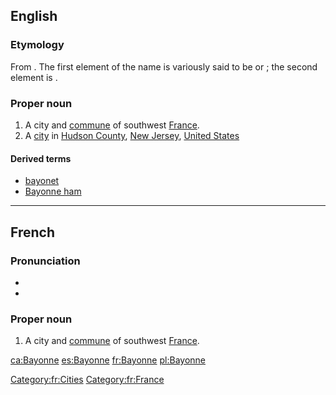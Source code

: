 ==English==
{{wikipedia}}

===Etymology===
From {{etyl|fr|en}}. The first element of the name is variously said to be {{etyl|eu|en}} or {{etyl|la|en}}; the second element is {{etyl|eu|en}} {{m|en|on||good}}.

===Proper noun===
{{en-proper noun}}

# A city and [[commune]] of southwest [[France]].
# A [[city]] in [[Hudson County]], [[New Jersey]], [[United States]]

====Derived terms====
* [[bayonet]]
* [[Bayonne ham]]

{{topics|en|Cities in France|Cities in the United States of America}}

----

==French==

===Pronunciation===
* {{IPA|/bajɔn/|lang=fr}}
* {{audio|Fr-Paris--Bayonne.ogg|Audio (Paris)|lang=fr}}

===Proper noun===
{{fr-proper noun}}

# A city and [[commune]] of southwest [[France]].

[[Category:fr:Cities]]
[[Category:fr:France]]

[[ca:Bayonne]]
[[es:Bayonne]]
[[fr:Bayonne]]
[[pl:Bayonne]]